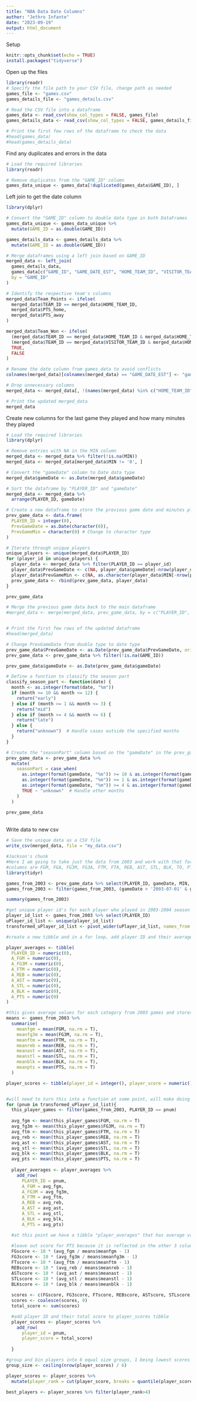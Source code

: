 ---
title: "NBA Data Date Columns"
author: "Jethro Infante"
date: "2023-09-19"
output: html_document
---

Setup

```{r setup, include=FALSE}
knitr::opts_chunk$set(echo = TRUE)
install.packages("tidyverse")
```

Open up the files

```{r}
library(readr)
# Specify the file path to your CSV file, change path as needed
games_file <- "games.csv"
games_details_file <- "games_details.csv" 

# Read the CSV file into a dataframe
games_data <- read_csv(show_col_types = FALSE, games_file)
games_details_data <- read_csv(show_col_types = FALSE, games_details_file)

# Print the first few rows of the dataframe to check the data
#head(games_data)
#head(games_details_data)
```

Find any duplicates and errors in the data

```{r}
# Load the required libraries
library(readr)

# Remove duplicates from the "GAME_ID" column
games_data_unique <- games_data[!duplicated(games_data$GAME_ID), ]
```

Left join to get the date column

```{r}
library(dplyr)

# Convert the "GAME_ID" column to double data type in both DataFrames
games_data_unique <- games_data_unique %>%
  mutate(GAME_ID = as.double(GAME_ID))

games_details_data <- games_details_data %>%
  mutate(GAME_ID = as.double(GAME_ID))

# Merge dataframes using a left join based on GAME_ID
merged_data <- left_join(
  games_details_data,
  games_data[c("GAME_ID", "GAME_DATE_EST", "HOME_TEAM_ID", "VISITOR_TEAM_ID", "PTS_home", "PTS_away", "HOME_TEAM_WINS")],
  by = "GAME_ID"
)

# Identify the respective team's columns
merged_data$Team_Points <- ifelse(
  merged_data$TEAM_ID == merged_data$HOME_TEAM_ID,
  merged_data$PTS_home,
  merged_data$PTS_away
)

merged_data$Team_Won <- ifelse(
  (merged_data$TEAM_ID == merged_data$HOME_TEAM_ID & merged_data$HOME_TEAM_WINS == 1) |
  (merged_data$TEAM_ID == merged_data$VISITOR_TEAM_ID & merged_data$HOME_TEAM_WINS == 0),
  TRUE,
  FALSE
)

# Rename the date column from games_data to avoid conflicts
colnames(merged_data)[colnames(merged_data) == "GAME_DATE_EST"] <- "gameDate"

# Drop unnecessary columns
merged_data <- merged_data[, !(names(merged_data) %in% c("HOME_TEAM_ID", "VISITOR_TEAM_ID", "PTS_home", "PTS_away", "HOME_TEAM_WINS", "NICKNAME", "START_POSITION", "COMMENT"))]

# Print the updated merged_data
merged_data
```

Create new columns for the last game they played and how many minutes they played

```{r}
# Load the required libraries
library(dplyr)

# Remove entries with NA in the MIN column
merged_data <- merged_data %>% filter(!is.na(MIN))
merged_data <- merged_data[merged_data$MIN != '0', ]

# Convert the "gameDate" column to Date data type
merged_data$gameDate <- as.Date(merged_data$gameDate)

# Sort the dataframe by "PLAYER_ID" and "gameDate"
merged_data <- merged_data %>%
  arrange(PLAYER_ID, gameDate)

# Create a new dataframe to store the previous game date and minutes played
prev_game_data <- data.frame(
  PLAYER_ID = integer(0),
  PrevGameDate = as.Date(character(0)),
  PrevGameMin = character(0) # Change to character type
)

# Iterate through unique players
unique_players <- unique(merged_data$PLAYER_ID)
for (player_id in unique_players) {
  player_data <- merged_data %>% filter(PLAYER_ID == player_id)
  player_data$PrevGameDate <- c(NA, player_data$gameDate[-nrow(player_data)])
  player_data$PrevGameMin <- c(NA, as.character(player_data$MIN[-nrow(player_data)])) # Convert to character
  prev_game_data <- rbind(prev_game_data, player_data)
}

prev_game_data

# Merge the previous game data back to the main dataframe
#merged_data <- merge(merged_data, prev_game_data, by = c("PLAYER_ID", "gameDate"), all.x = TRUE)


# Print the first few rows of the updated dataframe
#head(merged_data)
```

```{r}
# Change PrevGameDate from double type to date type
prev_game_data$PrevGameDate <- as.Date(prev_game_data$PrevGameDate, origin = "1970-01-01")
prev_game_data <- prev_game_data %>% filter(!is.na(GAME_ID))

prev_game_data$gameDate <- as.Date(prev_game_data$gameDate)

# Define a function to classify the season part
classify_season_part <- function(date) {
  month <- as.integer(format(date, "%m"))
  if (month >= 10 && month <= 12) {
    return("early")
  } else if (month >= 1 && month <= 3) {
    return("mid")
  } else if (month >= 4 && month <= 6) {
    return("late")
  } else {
    return("unknown")  # Handle cases outside the specified months
  }
}

# Create the "seasonPart" column based on the "gameDate" in the prev_game_data dataframe
prev_game_data <- prev_game_data %>%
  mutate(
    seasonPart = case_when(
      as.integer(format(gameDate, "%m")) >= 10 & as.integer(format(gameDate, "%m")) <= 12 ~ "early",
      as.integer(format(gameDate, "%m")) >= 1 & as.integer(format(gameDate, "%m")) <= 3 ~ "mid",
      as.integer(format(gameDate, "%m")) >= 4 & as.integer(format(gameDate, "%m")) <= 6 ~ "late",
      TRUE ~ "unknown"  # Handle other months
    )
  )

prev_game_data
```

\
Write data to new csv

```{r}
# Save the unique data as a CSV file
write_csv(merged_data, file = "my_data.csv")
```

```{r}
#Jackson's chunk
#Here I am going to take just the data from 2003 and work with that for now. 
#columns are FGM, FGA, FG3M, FG3A, FTM, FTA, REB, AST, STL, BLK, TO, PTS
library(tidyr)

games_from_2003 <- prev_game_data %>% select(PLAYER_ID, gameDate, MIN, FGM, FGA, FG3M, FG3A, FTM, FTA, REB, AST, STL, BLK, TO, PTS) 
games_from_2003 <- filter(games_from_2003, (gameDate > '2003-07-01' & gameDate < '2004-06-30') & MIN > 0:01)

summary(games_from_2003)

#get unique player id's for each player who played in 2003-2004 season
player_id_list <- games_from_2003 %>% select(PLAYER_ID)
uPlayer_id_list <- unique(player_id_list)
transformed_uPlayer_id_list <- pivot_wider(uPlayer_id_list, names_from = PLAYER_ID, values_from = PLAYER_ID)

#create a new tibble and in a for loop, add player ID and their average in important categories to a row in the tibble

player_averages <- tibble(
  PLAYER_ID = numeric(0),
  A_FGM = numeric(0), 
  A_FG3M = numeric(0),
  A_FTM = numeric(0),
  A_REB = numeric(0),
  A_AST = numeric(0),
  A_STL = numeric(0),
  A_BLK = numeric(0), 
  A_PTS = numeric(0)
)

#this gives average values for each category from 2003 games and stores them in a tibble. 
means <- games_from_2003 %>%
  summarise(
    meanfgm = mean(FGM, na.rm = T),
    meanfg3m = mean(FG3M, na.rm = T),
    meanftm = mean(FTM, na.rm = T), 
    meanreb = mean(REB, na.rm = T),
    meanast = mean(AST, na.rm = T), 
    meanstl = mean(STL, na.rm = T),
    meanblk = mean(BLK, na.rm = T), 
    meanpts = mean(PTS, na.rm = T)
  )

player_scores <- tibble(player_id = integer(), player_score = numeric())


#will need to turn this into a function at some point, will make doing this for each year really easy
for (pnum in transformed_uPlayer_id_list){
  this_player_games <- filter(games_from_2003, PLAYER_ID == pnum)
  
  avg_fgm <- mean(this_player_games$FGM, na.rm = T)
  avg_fg3m <- mean(this_player_games$FG3M, na.rm = T)
  avg_ftm <- mean(this_player_games$FTM, na.rm = T)
  avg_reb <- mean(this_player_games$REB, na.rm = T)
  avg_ast <- mean(this_player_games$AST, na.rm = T)
  avg_stl <- mean(this_player_games$STL, na.rm = T)
  avg_blk <- mean(this_player_games$BLK, na.rm = T)
  avg_pts <- mean(this_player_games$PTS, na.rm = T)
  
  player_averages <- player_averages %>% 
    add_row(
      PLAYER_ID = pnum, 
      A_FGM = avg_fgm, 
      A_FG3M = avg_fg3m, 
      A_FTM = avg_ftm, 
      A_REB = avg_reb, 
      A_AST = avg_ast, 
      A_STL = avg_stl, 
      A_BLK = avg_blk, 
      A_PTS = avg_pts)

  #at this point we have a tibble "player_averages" that has average value in each column for each player in 2003.We now want to find "player rating" which will be calculated by percent better or worse than average in each category. 
  
  #leave out score for PTS because it is reflected in the other 3 columns, FGM, FG3M, FTM
  FGscore <- 10 * (avg_fgm / means$meanfgm - 1)
  FG3score <- 10 * (avg_fg3m / means$meanfg3m - 1)
  FTscore <- 10 * (avg_ftm / means$meanftm - 1)
  REBscore <- 10 * (avg_reb / means$meanreb - 1)
  ASTscore <- 10 * (avg_ast / means$meanast - 1)
  STLscore <- 10 * (avg_stl / means$meanstl - 1)
  BLKscore <- 10 * (avg_blk / means$meanblk - 1)
  
  scores <- c(FGscore, FG3score, FTscore, REBscore, ASTscore, STLscore, BLKscore)
  scores <- coalesce(scores, 0)
  total_score <- sum(scores)

  #add player ID and their total score to player_scores tibble
  player_scores <- player_scores %>%
    add_row(
      player_id = pnum, 
      player_score = total_score)
  
  }

#group and bin players into 6 equal size groups, 1 being lowest scores and 6 being highest.
group_size <- ceiling(nrow(player_scores) / 6)

player_scores <- player_scores %>% 
  mutate(player_rank = cut(player_score, breaks = quantile(player_score, probs = seq(0,1,length.out = 6)), labels = FALSE))

best_players <- player_scores %>% filter(player_rank>4)
```


